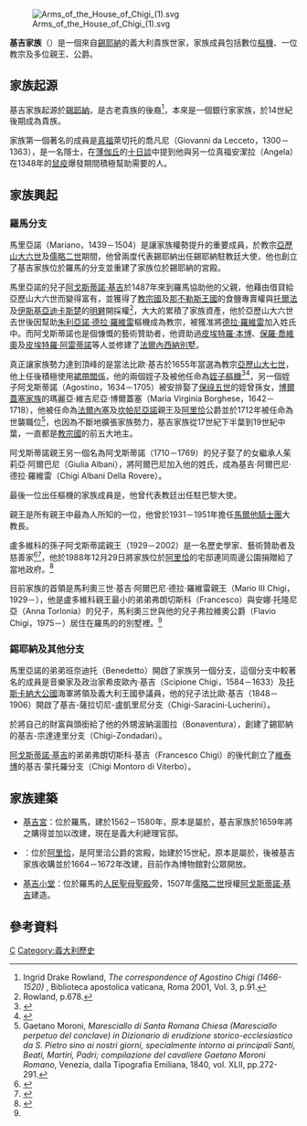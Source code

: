 [[File:Arms_of_the_House_of_Chigi_(1).svg|right]]

'''基吉家族'''（{{lang-it|Chigi}}）是一個來自[[錫耶納|錫耶納]]的義大利貴族世家，家族成員包括數位[[樞機|樞機]]、一位教宗及多位親王、公爵。

==家族起源==
基吉家族起源於[[錫耶納|錫耶納]]，是古老貴族{{Tsl|it|Ardengheschi|阿登蓋斯基家族}}的後裔<ref>Ingrid Drake Rowland, ''The correspondence of Agostino Chigi (1466-1520)'' , Biblioteca apostolica vaticana, Roma 2001, Vol. 3, p.91.</ref>，本來是一個銀行家家族，於14世紀後期成為貴族。

家族第一個著名的成員是[[真福|真福]]萊切托的喬凡尼（Giovanni da Lecceto，1300－1363），是一名隱士，在[[薄伽丘|薄伽丘]]的[[十日談|十日談]]中提到他與另一位真福安潔拉（Angela）在1348年的[[鼠疫|鼠疫]]爆發期間積極幫助需要的人。

==家族興起==
===羅馬分支===

馬里亞諾（Mariano，1439－1504）是讓家族權勢提升的重要成員，於教宗[[亞歷山大六世|亞歷山大六世]]及[[儒略二世|儒略二世]]期間，他曾兩度代表錫耶納出任錫耶納駐教廷大使，他也創立了基吉家族位於羅馬的分支並重建了家族位於錫耶納的宮殿。

馬里亞諾的兒子[[阿戈斯蒂諾·基吉|阿戈斯蒂諾·基吉]]於1487年來到羅馬協助他的父親，他藉由借貸給亞歷山大六世而變得富有，並獲得了[[教宗國|教宗國]]及[[那不勒斯王國|那不勒斯王國]]的食鹽專賣權與[[托爾法|托爾法]]及[[伊斯基亞迪卡斯楚|伊斯基亞迪卡斯楚]]的[[明礬|明礬]]開採權<ref>Rowland, p.678.</ref>，大大的累積了家族資產，他於亞歷山大六世去世後因幫助[[朱利亞諾·德拉·羅維雷|朱利亞諾·德拉·羅維雷]]樞機成為教宗，被獲准將[[德拉·羅維雷|德拉·羅維雷]]加入姓氏中。而阿戈斯蒂諾也是個慷慨的藝術贊助者，他資助過[[皮埃特羅·本博|皮埃特羅·本博]]、[[保羅·喬維奧|保羅·喬維奧]]及[[皮埃特羅·阿雷蒂諾|皮埃特羅·阿雷蒂諾]]等人並修建了[[法爾內西納別墅|法爾內西納別墅]]。

真正讓家族勢力達到頂峰的是當法比歐·基吉於1655年當選為教宗[[亞歷山大七世|亞歷山大七世]]，他上任後積極使用[[裙帶關係|裙帶關係]]，他的兩個姪子{{Tsl|en|Flavio Chigi (1631-1693)|弗拉維奧·基吉 (1631-1693)}}及{{Tsl|it|Sigismondo Chigi|西吉斯蒙多·基吉}}被他任命為[[姪子樞機|姪子樞機]]<ref>{{Cite web |url=http://www.catholic-hierarchy.org/bishop/bchigif.html |title=Catholic Hierarchy: Flavio Cardinal Chigi (Sr.) |accessdate=2015-08-11 |archive-date=2018-04-05 |archive-url=https://archive.today/20180405151808/http://www.catholic-hierarchy.org/bishop/bchigif.html |dead-url=no }}</ref><ref>{{Cite web |url=http://www.catholic-hierarchy.org/bishop/bchigis.html |title=Catholic Hierarchy: Sigismondo Cardinal Chigi |accessdate=2015-08-11 |archive-date=2020-10-07 |archive-url=https://web.archive.org/web/20201007003809/http://www.catholic-hierarchy.org/bishop/bchigis.html |dead-url=no }}</ref>，另一個姪子阿戈斯蒂諾（Agostino，1634－1705）被安排娶了[[保祿五世|保祿五世]]的姪曾孫女，[[博爾蓋塞家族|博爾蓋塞家族]]的瑪麗亞·維吉尼亞·博爾蓋塞（Maria Virginia Borghese，1642－1718），他被任命為[[法爾內塞|法爾內塞]]及[[坎帕尼亞諾-迪羅馬|坎帕尼亞諾]]親王及[[阿里恰|阿里恰]]公爵並於1712年被任命為世襲職位{{Tsl|en|Marshal of the Holy Roman Church and the Sacred Conclave|神聖羅馬教會及祕密會議元帥}}<ref>Gaetano Moroni, ''Maresciallo di Santa Romana Chiesa (Maresciallo perpetuo del conclave) in Dizionario di erudizione storico-ecclesiastico da S. Pietro sino ai nostri giorni, specialmente intorno ai principali Santi, Beati, Martiri, Padri; compilazione del cavaliere Gaetano Moroni Romano'', Venezia, dalla Tipografia Emiliana, 1840, vol. XLII, pp.272-291.</ref>，也因為不斷地擴張家族勢力，基吉家族從17世紀下半葉到19世紀中葉，一直都是[[教宗國|教宗國]]的前五大地主。

阿戈斯蒂諾親王另一個名為阿戈斯蒂諾（1710－1769）的兒子娶了{{Tsl|en|Albani family|阿爾巴尼家族}}的女繼承人茱莉亞·阿爾巴尼（Giulia Albani），將阿爾巴尼加入他的姓氏，成為基吉·阿爾巴尼·德拉·羅維雷（Chigi Albani Della Rovere）。

最後一位出任樞機的家族成員是{{Tsl|it|Flavio Chigi (1810-1885)|弗拉維奧·基吉 (1810-1885)}}，他曾代表教廷出任駐巴黎大使。

{{Tsl|en|Ludovico Chigi Albani della Rovere|盧多維科·基吉·阿爾巴尼·德拉·羅維雷}}親王是所有親王中最為人所知的一位，他曾於1931－1951年擔任[[馬爾他騎士團|馬爾他騎士團]]大教長。

盧多維科的孫子阿戈斯蒂諾親王（1929－2002）是一名歷史學家、藝術贊助者及慈善家<ref>{{Cite web |url=http://www.enciclopediadarte.eu/eng/scheda.asp?id=911 |title=Enciclopedia d'Arte Italiana, Catalogo generale artisti dal 900 ad oggi: Paolo SALVATI, dettaglio Incontri e cambiamenti con il Principe Agostino Chigi Albani della Rovere |accessdate=2015-08-11 |archive-date=2020-10-01 |archive-url=https://web.archive.org/web/20201001015534/http://www.enciclopediadarte.eu/eng/scheda.asp?id=911 |dead-url=no }}</ref><ref>{{Cite web |url=http://web.tiscali.it/opam2000/OPAM_nov_2002.pdf |title=Opera di Promozione dell'Alfabetizzazione nel Mondo: dettaglio Agostino Chigi, ''Signore non lo conoscevamo'', pp.3 pp.4 |accessdate=2015-08-11 |archive-date=2020-09-19 |archive-url=https://web.archive.org/web/20200919060218/http://web.tiscali.it/opam2000/OPAM_nov_2002.pdf |dead-url=no }}</ref>，他於1988年12月29日將家族位於[[阿里恰|阿里恰]]的宅邸{{Tsl|it|Palazzo Chigi (Ariccia)|基吉宮 (阿里恰)}}連同周邊公園捐贈給了當地政府。<ref name=palazzochigiariccia>{{Cite web |url=http://www.palazzochigiariccia.it/palazzo/famiglia.htm |title=阿里恰的基吉宮官方網站：''基吉家族'' |accessdate=2015-08-11 |archive-date=2020-01-28 |archive-url=https://web.archive.org/web/20200128090422/http://www.palazzochigiariccia.it/palazzo/famiglia.htm |dead-url=yes }}</ref>

目前家族的首領是馬利奧三世·基吉·阿爾巴尼·德拉·羅維雷親王（Mario III Chigi，1929－），他是盧多維科親王最小的弟弟弗朗切斯科（Francesco）與安娜·托隆尼亞（Anna Torlonia）的兒子，馬利奧三世與他的兒子弗拉維奧公爵（Flavio Chigi，1975－）居住在羅馬的{{Tsl|it|Castel Fusano|卡斯特爾弗薩諾}}的別墅裡。<ref name=palazzochigiariccia/>

===錫耶納及其他分支===
馬里亞諾的弟弟班奈迪托（Benedetto）開啟了家族另一個分支，這個分支中較著名的成員是音樂家及政治家希皮歐內·基吉（Scipione Chigi，1584－1633）及[[托斯卡納大公國|托斯卡納大公國]]海軍將領及義大利王國參議員{{Tsl|it|Carlo Corradino Chigi|卡洛·科拉迪諾·基吉}}，他的兒子法比歐·基吉（1848－1906）開啟了基吉-薩拉切尼-盧凱里尼分支（Chigi-Saracini-Lucherini）。

{{Tsl|en|Flavio Chigi (1631-1693)|弗拉維奧·基吉 (1631-1693)}}於將自己的財富與頭銜給了他的外甥波納溫圖拉（Bonaventura），創建了錫耶納的基吉-宗達達里分支（Chigi-Zondadari）。

[[阿戈斯蒂諾·基吉|阿戈斯蒂諾·基吉]]的弟弟弗朗切斯科·基吉（Francesco Chigi）的後代創立了[[維泰博|維泰博]]的基吉·蒙托羅分支（Chigi Montoro di Viterbo）。

==家族建築==
* [[基吉宮|基吉宮]]：位於羅馬，建於1562－1580年，原本是屬於{{Tsl|en|Aldobrandini family|阿爾多布蘭迪尼家族}}，基吉家族於1659年將之購得並加以改建，現在是義大利總理官邸。
* {{Tsl|it|Palazzo Chigi (Ariccia)|基吉宮 (阿里恰)}}：位於[[阿里恰|阿里恰]]，是阿里洽公爵的宮殿，始建於15世紀，原本是屬於{{Tsl|en|Savelli family|薩維利家族}}，後被基吉家族收購並於1664－1672年改建，目前作為博物館對公眾開放。
* [[基吉小堂|基吉小堂]]：位於羅馬的[[人民聖母聖殿|人民聖母聖殿]]旁，1507年[[儒略二世|儒略二世]]授權[[阿戈斯蒂諾·基吉|阿戈斯蒂諾·基吉]]建造。

==參考資料==
{{reflist}}

{{歐洲各國王室}}

[[Category:義大利貴族|C]]
[[Category:義大利歷史|Category:義大利歷史]]